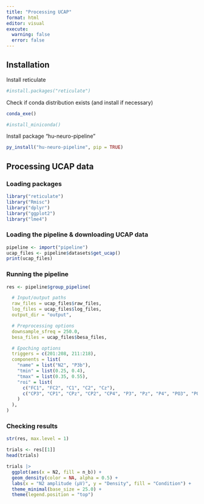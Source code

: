 ```yaml
---
title: "Processing UCAP"
format: html
editor: visual
execute:
  warning: false
  error: false
---
```


## Installation

Install reticulate

```r
#install.packages("reticulate")
```

Check if conda distribution exists (and install if necessary)

```r
conda_exe()

#install_miniconda()
```

Install package "hu-neuro-pipeline"

```r
py_install("hu-neuro-pipeline", pip = TRUE)
```

## Processing UCAP data

### Loading packages

```r
library("reticulate")
library("Rmisc")
library("dplyr")
library("ggplot2")
library("lme4")
```

### Loading the pipeline & downloading UCAP data

```r
pipeline <- import("pipeline")
ucap_files <- pipeline$datasets$get_ucap()
print(ucap_files)
```

### Running the pipeline

```r
res <- pipeline$group_pipeline(

  # Input/output paths
  raw_files = ucap_files$raw_files,
  log_files = ucap_files$log_files,
  output_dir = "output",

  # Preprocessing options
  downsample_sfreq = 250.0,
  besa_files = ucap_files$besa_files,

  # Epoching options
  triggers = c(201:208, 211:218),
  components = list(
    "name" = list("N2", "P3b"),
    "tmin" = list(0.25, 0.4),
    "tmax" = list(0.35, 0.55),
    "roi" = list(
      c("FC1", "FC2", "C1", "C2", "Cz"),
      c("CP3", "CP1", "CPz", "CP2", "CP4", "P3", "Pz", "P4", "PO3", "POz", "PO4")
    )
  ),
)
```

### Checking results

```r
str(res, max.level = 1)
```

```r
trials <- res[[1]]
head(trials)
```

```r
trials |>
  ggplot(aes(x = N2, fill = n_b)) +
  geom_density(color = NA, alpha = 0.5) +
  labs(x = "N2 amplitude (µV)", y = "Density", fill = "Condition") +
  theme_minimal(base_size = 25.0) +
  theme(legend.position = "top")
```
